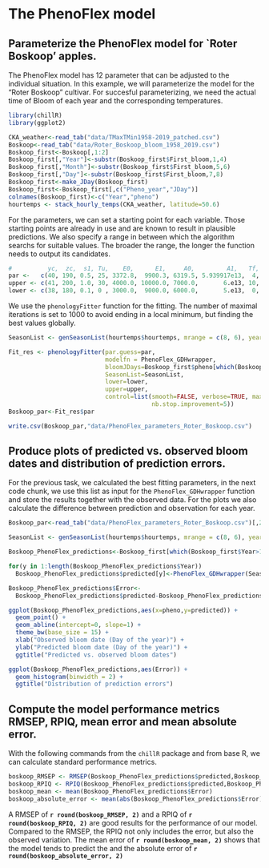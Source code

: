 # The PhenoFlex model


## Parameterize the PhenoFlex model for `Roter Boskoop’ apples.
The PhenoFlex model has 12 parameter that can be adjusted to the individual situation. In this example, we will parameterize the model for the "Roter Boskoop" cultivar. For succesful parameterizing, we need the actual time of Bloom of each year and the corresponding temperatures.
```r
library(chillR)
library(ggplot2)
```

```r
CKA_weather<-read_tab("data/TMaxTMin1958-2019_patched.csv")
Boskoop<-read_tab("data/Roter_Boskoop_bloom_1958_2019.csv")
Boskoop_first<-Boskoop[,1:2]
Boskoop_first[,"Year"]<-substr(Boskoop_first$First_bloom,1,4)
Boskoop_first[,"Month"]<-substr(Boskoop_first$First_bloom,5,6)
Boskoop_first[,"Day"]<-substr(Boskoop_first$First_bloom,7,8)
Boskoop_first<-make_JDay(Boskoop_first)
Boskoop_first<-Boskoop_first[,c("Pheno_year","JDay")]
colnames(Boskoop_first)<-c("Year","pheno")
hourtemps <- stack_hourly_temps(CKA_weather, latitude=50.6)
```

For the parameters, we can set a starting point for each variable. Those starting points are already in use and are known to result in plausible predictions. We also specify a range in between which the algorithm searchs for suitable values. The broader the range, the longer the function needs to output its candidates. 
```r
#          yc,  zc,  s1, Tu,    E0,      E1,     A0,         A1,   Tf, Tc, Tb,  slope
par <-   c(40, 190, 0.5, 25, 3372.8,  9900.3, 6319.5, 5.939917e13,  4, 36,  4,  1.60)
upper <- c(41, 200, 1.0, 30, 4000.0, 10000.0, 7000.0,       6.e13, 10, 40, 10, 50.00)
lower <- c(38, 180, 0.1, 0 , 3000.0,  9000.0, 6000.0,       5.e13,  0,  0,  0,  0.05)
```

We use the `phenologyFitter` function for the fitting. The number of maximal iterations is set to 1000 to avoid ending in a local minimum, but finding the best values globally.
```r
SeasonList <- genSeasonList(hourtemps$hourtemps, mrange = c(8, 6), years=c(1959:2018))

Fit_res <- phenologyFitter(par.guess=par,
                           modelfn = PhenoFlex_GDHwrapper,
                           bloomJDays=Boskoop_first$pheno[which(Boskoop_first$Year>1958)],
                           SeasonList=SeasonList,
                           lower=lower,
                           upper=upper,
                           control=list(smooth=FALSE, verbose=TRUE, maxit=1000,
                                        nb.stop.improvement=5))
Boskoop_par<-Fit_res$par

write.csv(Boskoop_par,"data/PhenoFlex_parameters_Roter_Boskoop.csv")

```


## Produce plots of predicted vs. observed bloom dates and distribution of prediction errors.
For the previous task, we calculated the best fitting parameters, in the next code chunk, we use this list as input for the `PhenoFlex_GDHwrapper` function and store the results together with the observed data. For the plots we also calculate the difference between prediction and observation for each year.
```r
Boskoop_par<-read_tab("data/PhenoFlex_parameters_Roter_Boskoop.csv")[,2]

SeasonList <- genSeasonList(hourtemps$hourtemps, mrange = c(8, 6), years=c(1959:2019))

Boskoop_PhenoFlex_predictions<-Boskoop_first[which(Boskoop_first$Year>1958),]

for(y in 1:length(Boskoop_PhenoFlex_predictions$Year))
  Boskoop_PhenoFlex_predictions$predicted[y]<-PhenoFlex_GDHwrapper(SeasonList[[y]],Boskoop_par)

Boskoop_PhenoFlex_predictions$Error<-
  Boskoop_PhenoFlex_predictions$predicted-Boskoop_PhenoFlex_predictions$pheno
```


```r
ggplot(Boskoop_PhenoFlex_predictions,aes(x=pheno,y=predicted)) +
  geom_point() +
  geom_abline(intercept=0, slope=1) +
  theme_bw(base_size = 15) +
  xlab("Observed bloom date (Day of the year)") +
  ylab("Predicted bloom date (Day of the year)") +
  ggtitle("Predicted vs. observed bloom dates")
```


```r
ggplot(Boskoop_PhenoFlex_predictions,aes(Error)) +
  geom_histogram(binwidth = 2) +
  ggtitle("Distribution of prediction errors")
```


## Compute the model performance metrics RMSEP, RPIQ, mean error and mean absolute error.
With the following commands from the `chillR` package and from base R, we can calculate standard performance metrics.
```r
boskoop_RMSEP <- RMSEP(Boskoop_PhenoFlex_predictions$predicted,Boskoop_PhenoFlex_predictions$pheno)
boskoop_RPIQ <- RPIQ(Boskoop_PhenoFlex_predictions$predicted,Boskoop_PhenoFlex_predictions$pheno)
boskoop_mean <- mean(Boskoop_PhenoFlex_predictions$Error)
boskoop_absolute_error <- mean(abs(Boskoop_PhenoFlex_predictions$Error))
```

A RMSEP of **`r round(boskoop_RMSEP, 2)`** and a RPIQ of **`r round(boskoop_RPIQ, 2)`** are good results for the performance of our model. Compared to the RMSEP, the RPIQ not only includes the error, but also the observed variation. The mean error of **`r round(boskoop_mean, 2)`** shows that the model tends to predict the  and the absolute error of **`r round(boskoop_absolute_error, 2)`**

